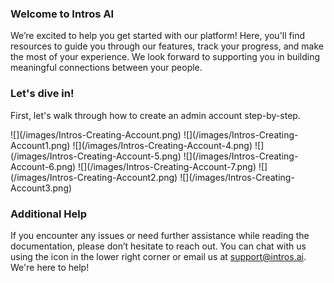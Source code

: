 ### **Welcome to Intros AI**

We’re excited to help you get started with our platform! Here, you'll find resources to guide you through our features, track your progress, and make the most of your experience. We look forward to supporting you in building meaningful connections between your people.


### **Let's dive in!**

First, let's walk through how to create an admin account step-by-step. 

<Steps>
  <Step title="Sign In and Sign Up at https://www.intros.club/dashboard">
    ![](/images/Intros-Creating-Account.png)
  </Step>
  <Step title="Enter Your Name">
    ![](/images/Intros-Creating-Account1.png)
  </Step>
  <Step title="Enter Your Community Website">
    ![](/images/Intros-Creating-Account-4.png)
  </Step>
  <Step title="Choose Types of People to Connect With">
    ![](/images/Intros-Creating-Account-5.png)
  </Step>
  <Step title="Choose Community Budget">
    ![](/images/Intros-Creating-Account-6.png)
  </Step>
  <Step title="Indicate If You Have an Active Online Community">
    ![](/images/Intros-Creating-Account-7.png)
  </Step>
  <Step title="Upload your Logo and Input your Club Name">
    ![](/images/Intros-Creating-Account2.png)
  </Step>
  <Step title="You've Created your Account!">
    ![](/images/Intros-Creating-Account3.png)
  </Step>
</Steps>


### **Additional Help**

If you encounter any issues or need further assistance while reading the documentation, please don’t hesitate to reach out. You can chat with us using the icon in the lower right corner or email us at support@intros.ai. We're here to help!